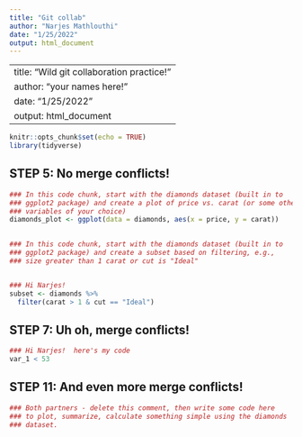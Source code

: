 ```yaml
---
title: "Git collab"
author: "Narjes Mathlouthi"
date: "1/25/2022"
output: html_document
---
```

---
title: "Wild git collaboration practice!"
author: "your names here!"
date: "1/25/2022"
output: html_document
---

```r
knitr::opts_chunk$set(echo = TRUE)
library(tidyverse)
```

## STEP 5: No merge conflicts!

```r
### In this code chunk, start with the diamonds dataset (built in to
### ggplot2 package) and create a plot of price vs. carat (or some other
### variables of your choice)
diamonds_plot <- ggplot(data = diamonds, aes(x = price, y = carat)) 
  

```

```r
### In this code chunk, start with the diamonds dataset (built in to
### ggplot2 package) and create a subset based on filtering, e.g., 
### size greater than 1 carat or cut is "Ideal"


### Hi Narjes!
subset <- diamonds %>%
  filter(carat > 1 & cut == "Ideal")
```

## STEP 7: Uh oh, merge conflicts!

```r
### Hi Narjes!  here's my code
var_1 < 53
```

## STEP 11: And even more merge conflicts!

```r
### Both partners - delete this comment, then write some code here
### to plot, summarize, calculate something simple using the diamonds
### dataset.


```
